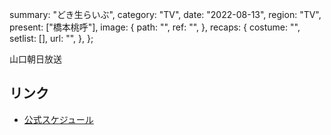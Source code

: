   summary: "どき生らいぶ",
  category: "TV",
  date: "2022-08-13",
  region: "TV",
  present: ["橋本桃呼"],
  image: {
    path: "",
    ref: "",
  },
  recaps: {
    costume: "",
    setlist: [],
    url: "",
  },
};

山口朝日放送

## リンク

- [公式スケジュール](https://takanenonadeshiko.jp/?p=361)
